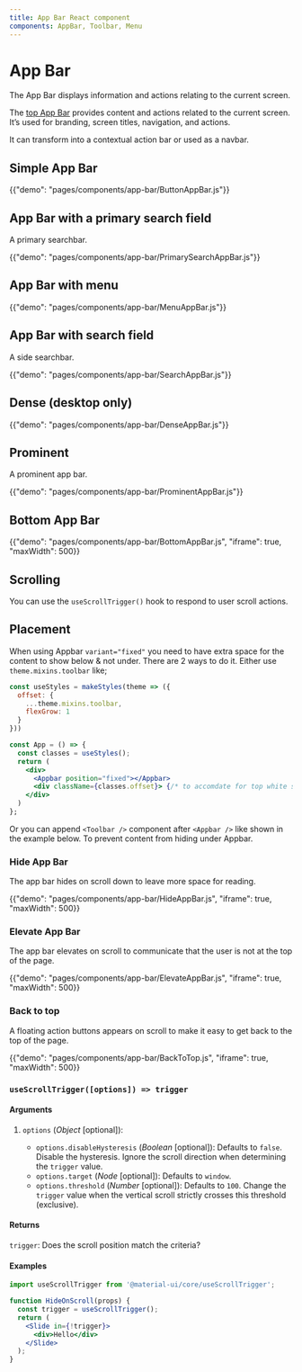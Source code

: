 ```yaml
---
title: App Bar React component
components: AppBar, Toolbar, Menu
---
```


# App Bar

<p className="description">The App Bar displays information and actions relating to the current screen.</p>

The [top App Bar](https://material.io/design/components/app-bars-top.html) provides content and actions related to the current screen. It’s used for branding, screen titles, navigation, and actions.

It can transform into a contextual action bar or used as a navbar.

## Simple App Bar

{{"demo": "pages/components/app-bar/ButtonAppBar.js"}}

## App Bar with a primary search field

A primary searchbar.

{{"demo": "pages/components/app-bar/PrimarySearchAppBar.js"}}

## App Bar with menu

{{"demo": "pages/components/app-bar/MenuAppBar.js"}}

## App Bar with search field

A side searchbar.

{{"demo": "pages/components/app-bar/SearchAppBar.js"}}

## Dense (desktop only)

{{"demo": "pages/components/app-bar/DenseAppBar.js"}}

## Prominent

A prominent app bar.

{{"demo": "pages/components/app-bar/ProminentAppBar.js"}}

## Bottom App Bar

{{"demo": "pages/components/app-bar/BottomAppBar.js", "iframe": true, "maxWidth": 500}}

## Scrolling

You can use the `useScrollTrigger()` hook to respond to user scroll actions.

## Placement

When using Appbar `variant="fixed"` you need to have extra space for the content to show below
& not under. There are 2 ways to do it. Either use `theme.mixins.toolbar` like;

```jsx
const useStyles = makeStyles(theme => ({
  offset: {
    ...theme.mixins.toolbar,
    flexGrow: 1
  }
}))

const App = () => {
  const classes = useStyles();
  return (
    <div>
      <Appbar position="fixed"></Appbar>
      <div className={classes.offset}> {/* to accomdate for top white space */}
    </div>
  )
};
```

Or you can append `<Toolbar />` component after `<Appbar />` like shown in the example
below. To prevent content from hiding under Appbar.

### Hide App Bar

The app bar hides on scroll down to leave more space for reading.

{{"demo": "pages/components/app-bar/HideAppBar.js", "iframe": true, "maxWidth": 500}}

### Elevate App Bar

The app bar elevates on scroll to communicate that the user is not at the top of the page.

{{"demo": "pages/components/app-bar/ElevateAppBar.js", "iframe": true, "maxWidth": 500}}

### Back to top

A floating action buttons appears on scroll to make it easy to get back to the top of the page.

{{"demo": "pages/components/app-bar/BackToTop.js", "iframe": true, "maxWidth": 500}}

### `useScrollTrigger([options]) => trigger`

#### Arguments

1. `options` (_Object_ [optional]):

   - `options.disableHysteresis` (_Boolean_ [optional]): Defaults to `false`. Disable the hysteresis. Ignore the scroll direction when determining the `trigger` value.
   - `options.target` (_Node_ [optional]): Defaults to `window`.
   - `options.threshold` (_Number_ [optional]): Defaults to `100`. Change the `trigger` value when the vertical scroll strictly crosses this threshold (exclusive).

#### Returns

`trigger`: Does the scroll position match the criteria?

#### Examples

```jsx
import useScrollTrigger from '@material-ui/core/useScrollTrigger';

function HideOnScroll(props) {
  const trigger = useScrollTrigger();
  return (
    <Slide in={!trigger}>
      <div>Hello</div>
    </Slide>
  );
}
```
